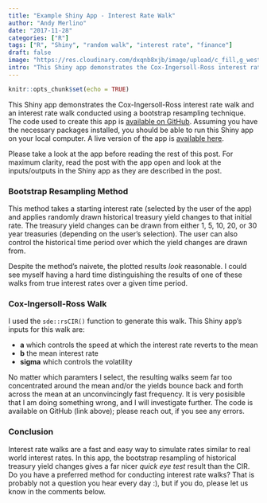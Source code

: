```yaml
---
title: "Example Shiny App - Interest Rate Walk"
author: "Andy Merlino"
date: "2017-11-28"
categories: ["R"]
tags: ["R", "Shiny", "random walk", "interest rate", "finance"]
draft: false
image: "https://res.cloudinary.com/dxqnb8xjb/image/upload/c_fill,g_west,h_400,w_400/v1511880608/interest-rate-walk_e2ognm.png"
intro: "This Shiny app demonstrates the Cox-Ingersoll-Ross interest rate walk and an interest rate walk conducted using a bootstrap resampling technique.  The code used to create this app is available on GitHub. Assuming you have the necessary packages installed, you should be able to run this Shiny app on your local computer.  A live version of the app is also available."
---
```


```r
knitr::opts_chunk$set(echo = TRUE)
```

This Shiny app demonstrates the Cox-Ingersoll-Ross interest rate walk and an interest rate walk conducted using a bootstrap resampling technique.  The code used to create this app is [available on GitHub](https://github.com/Tychobra/shiny-insurance-examples/tree/master/interest-rate-walk). Assuming you have the necessary packages installed, you should be able to run this Shiny app on your local computer.  A live version of the app is [available here](https://tychobra.shinyapps.io/interest-rate-walk/).  

Please take a look at the app before reading the rest of this post.  For maximum clarity, read the post with the app open and look at the inputs/outputs in the Shiny app as they are described in the post. 

### Bootstrap Resampling Method

This method takes a starting interest rate (selected by the user of the app) and applies randomly drawn historical treasury yield changes to that initial rate.  The treasury yield changes can be drawn from either 1, 5, 10, 20, or 30 year treasuries (depending on the user's selection).  The user can also control the historical time period over which the yield changes are drawn from.

Despite the method's naivete, the plotted results _look_ reasonable.  I could see myself having a hard time distinguishing the results of one of these walks from true interest rates over a given time period.

### Cox-Ingersoll-Ross Walk

I used the `sde::rsCIR()` function to generate this walk.  This Shiny app's inputs for this walk are:

* __a__ which controls the speed at which the interest rate reverts to the mean
* __b__ the mean interest rate
* __sigma__ which controls the volatility

No matter which paramters I select, the resulting walks seem far too concentrated around the mean and/or the yields bounce back and forth across the mean at an unconvincingly fast frequency.  It is very posisible that I am doing something wrong, and I will investigate further.  The code is available on GitHub (link above); please reach out, if you see any errors.

### Conclusion

Interest rate walks are a fast and easy way to simulate rates similar to real world interest rates.  In this app, the bootstrap resampling of historical treasury yield changes gives a far nicer _quick eye test_ result than the CIR.  Do you have a preferred method for conducting interest rate walks?  That is probably not a question you hear every day :), but if you do, please let us know in the comments below.
